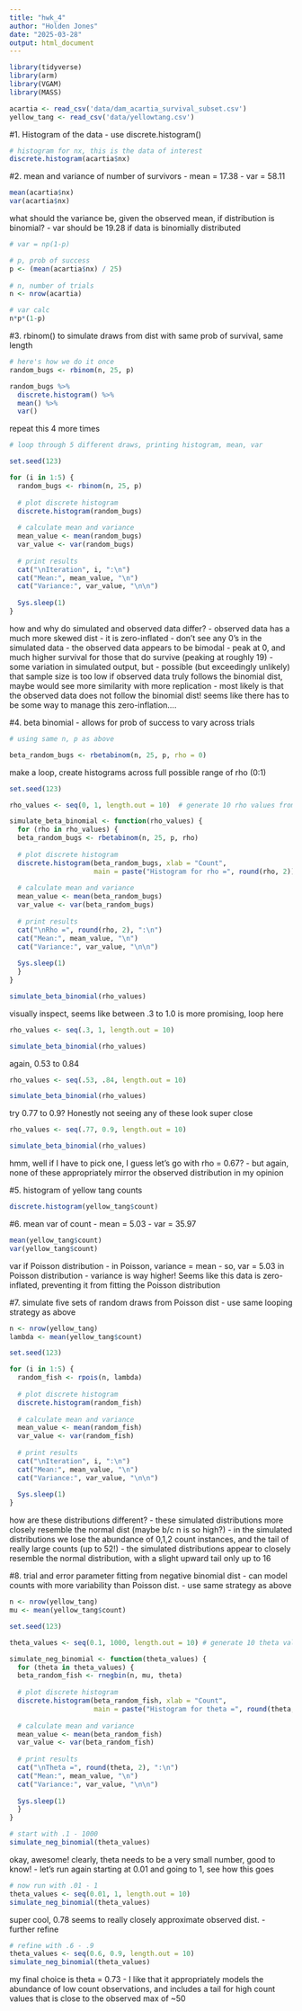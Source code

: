 ```yaml
---
title: "hwk_4"
author: "Holden Jones"
date: "2025-03-28"
output: html_document
---
```


```r
library(tidyverse)
library(arm)
library(VGAM)
library(MASS)

acartia <- read_csv('data/dam_acartia_survival_subset.csv')
yellow_tang <- read_csv('data/yellowtang.csv')
```


#1. 
Histogram of the data
- use discrete.histogram()
```r
# histogram for nx, this is the data of interest
discrete.histogram(acartia$nx)
```


#2.
mean and variance of number of survivors
- mean = 17.38
- var = 58.11
```r
mean(acartia$nx)
var(acartia$nx)
```

what should the variance be, given the observed mean, if distribution is binomial?
- var should be 19.28 if data is binomially distributed
```r
# var = np(1-p)

# p, prob of success
p <- (mean(acartia$nx) / 25)
  
# n, number of trials
n <- nrow(acartia)

# var calc
n*p*(1-p)
```

 
#3.
rbinom() to simulate  draws from dist with same prob of survival, same length
```r
# here's how we do it once
random_bugs <- rbinom(n, 25, p)

random_bugs %>%
  discrete.histogram() %>%
  mean() %>%
  var()
```

repeat this 4 more times
```r
# loop through 5 different draws, printing histogram, mean, var

set.seed(123) 

for (i in 1:5) {
  random_bugs <- rbinom(n, 25, p)
  
  # plot discrete histogram
  discrete.histogram(random_bugs)
  
  # calculate mean and variance
  mean_value <- mean(random_bugs)
  var_value <- var(random_bugs)
  
  # print results
  cat("\nIteration", i, ":\n")
  cat("Mean:", mean_value, "\n")
  cat("Variance:", var_value, "\n\n")
  
  Sys.sleep(1)
}
```

how and why do simulated and observed data differ?
- observed data has a much more skewed dist - it is zero-inflated
- don't see any 0's in the simulated data
- the observed data appears to be bimodal - peak at 0, and much higher survival
  for those that do survive (peaking at roughly 19)
- some variation in simulated output, but 
- possible (but exceedingly unlikely) that sample size is too low if observed
  data truly follows the binomial dist, maybe would see more similarity with
  more replication
- most likely is that the observed data does not follow the binomial dist! seems
  like there has to be some way to manage this zero-inflation....
  
  
#4.
beta binomial - allows for prob of success to vary across trials
```r
# using same n, p as above

beta_random_bugs <- rbetabinom(n, 25, p, rho = 0)
```

make a loop, create histograms across full possible range of rho (0:1)
```r
set.seed(123)

rho_values <- seq(0, 1, length.out = 10)  # generate 10 rho values from 0 to 1

simulate_beta_binomial <- function(rho_values) {
  for (rho in rho_values) {
  beta_random_bugs <- rbetabinom(n, 25, p, rho) 
  
  # plot discrete histogram
  discrete.histogram(beta_random_bugs, xlab = "Count", 
                     main = paste("Histogram for rho =", round(rho, 2)))
  
  # calculate mean and variance
  mean_value <- mean(beta_random_bugs)
  var_value <- var(beta_random_bugs)
  
  # print results
  cat("\nRho =", round(rho, 2), ":\n")
  cat("Mean:", mean_value, "\n")
  cat("Variance:", var_value, "\n\n")
  
  Sys.sleep(1)
  }
}

simulate_beta_binomial(rho_values)
```

visually inspect, seems like between .3 to 1.0 is more promising, loop here
```r
rho_values <- seq(.3, 1, length.out = 10)

simulate_beta_binomial(rho_values)
```

again, 0.53 to 0.84
```r
rho_values <- seq(.53, .84, length.out = 10)

simulate_beta_binomial(rho_values)
```

try 0.77 to 0.9? Honestly not seeing any of these look super close
```r
rho_values <- seq(.77, 0.9, length.out = 10)

simulate_beta_binomial(rho_values)
```

hmm, well if I have to pick one, I guess let's go with rho = 0.67?
- but again, none of these appropriately mirror the observed distribution in my 
  opinion
  

#5. 
histogram of yellow tang counts
```r
discrete.histogram(yellow_tang$count)
```


#6.
mean var of count
- mean = 5.03
- var = 35.97
```r
mean(yellow_tang$count)
var(yellow_tang$count)
```

var if Poisson distribution
- in Poisson, variance = mean
- so, var = 5.03 in Poisson distribution
- variance is way higher! Seems like this data is zero-inflated, preventing it
  from fitting the Poisson distribution
  

#7.
simulate five sets of random draws from Poisson dist
- use same looping strategy as above
```r
n <- nrow(yellow_tang)
lambda <- mean(yellow_tang$count)

set.seed(123) 

for (i in 1:5) {
  random_fish <- rpois(n, lambda)
  
  # plot discrete histogram
  discrete.histogram(random_fish)
  
  # calculate mean and variance
  mean_value <- mean(random_fish)
  var_value <- var(random_fish)
  
  # print results
  cat("\nIteration", i, ":\n")
  cat("Mean:", mean_value, "\n")
  cat("Variance:", var_value, "\n\n")
  
  Sys.sleep(1)
}
```

how are these distributions different?
- these simulated distributions more closely resemble the normal dist (maybe b/c
  n is so high?)
- in the simulated distributions we lose the abundance of 0,1,2 count instances,
  and the tail of really large counts (up to 52!)
- the simulated distributions appear to closely resemble the normal distribution,
  with a slight upward tail only up to 16
  
  
#8.
trial and error parameter fitting from negative binomial dist
- can model counts with more variability than Poisson dist.
- use same strategy as above
```r
n <- nrow(yellow_tang)
mu <- mean(yellow_tang$count)

set.seed(123)

theta_values <- seq(0.1, 1000, length.out = 10) # generate 10 theta values from 0 to 1000

simulate_neg_binomial <- function(theta_values) {
  for (theta in theta_values) {
  beta_random_fish <- rnegbin(n, mu, theta) 
  
  # plot discrete histogram
  discrete.histogram(beta_random_fish, xlab = "Count", 
                     main = paste("Histogram for theta =", round(theta, 2)))
  
  # calculate mean and variance
  mean_value <- mean(beta_random_fish)
  var_value <- var(beta_random_fish)
  
  # print results
  cat("\nTheta =", round(theta, 2), ":\n")
  cat("Mean:", mean_value, "\n")
  cat("Variance:", var_value, "\n\n")
  
  Sys.sleep(1)
  }
}

# start with .1 - 1000
simulate_neg_binomial(theta_values)
```

okay, awesome! clearly, theta needs to be a very small number, good to know!
- let's run again starting at 0.01 and going to 1, see how this goes
```r
# now run with .01 - 1
theta_values <- seq(0.01, 1, length.out = 10)
simulate_neg_binomial(theta_values)
```

super cool, 0.78 seems to really closely approximate observed dist.
- further refine
```r
# refine with .6 - .9
theta_values <- seq(0.6, 0.9, length.out = 10)
simulate_neg_binomial(theta_values)
```

my final choice is theta = 0.73
- I like that it appropriately models the abundance of low count observations,
  and includes a tail for high count values that is close to the observed max
  of ~50